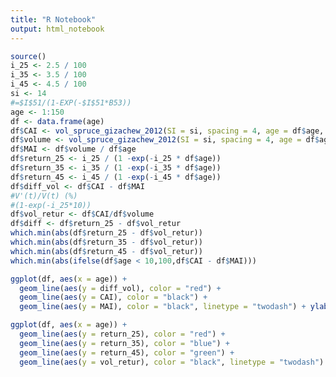 ```yaml
---
title: "R Notebook"
output: html_notebook
---
```


```r
source()
i_25 <- 2.5 / 100
i_35 <- 3.5 / 100
i_45 <- 4.5 / 100
si <- 14
#=$I$51/(1-EXP(-$I$51*B53))
age <- 1:150
df <- data.frame(age)
df$CAI <- vol_spruce_gizachew_2012(SI = si, spacing = 4, age = df$age, method = "CAI")
df$volume <- vol_spruce_gizachew_2012(SI = si, spacing = 4, age = df$age, method = "Volume")
df$MAI <- df$volume / df$age
df$return_25 <- i_25 / (1 -exp(-i_25 * df$age))
df$return_35 <- i_35 / (1 -exp(-i_35 * df$age))
df$return_45 <- i_45 / (1 -exp(-i_45 * df$age))
df$diff_vol <- df$CAI - df$MAI
#V'(t)/V(t) (%)
#(1-exp(-i_25*10))
df$vol_retur <- df$CAI/df$volume
df$diff <- df$return_25 - df$vol_retur
which.min(abs(df$return_25 - df$vol_retur))
which.min(abs(df$return_35 - df$vol_retur))
which.min(abs(df$return_45 - df$vol_retur))
which.min(abs(ifelse(df$age < 10,100,df$CAI - df$MAI)))
```

```r
ggplot(df, aes(x = age)) +
  geom_line(aes(y = diff_vol), color = "red") +
  geom_line(aes(y = CAI), color = "black") +
  geom_line(aes(y = MAI), color = "black", linetype = "twodash") + ylab("m3/ha/år") + xlab("Alder") +  xlim(0, 110)

```

```r
ggplot(df, aes(x = age)) +
  geom_line(aes(y = return_25), color = "red") +
  geom_line(aes(y = return_35), color = "blue") +
  geom_line(aes(y = return_45), color = "green") +
  geom_line(aes(y = vol_retur), color = "black", linetype = "twodash") + ylab("%") + xlab("Alder") +  ylim(0, .1)
```


